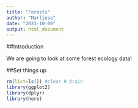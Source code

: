 ```yaml
---
title: "Forests"
author: "Marliese"
date: "2023-10-09"
output: html_document
---
```






##Introduction

We are going to look at some forest ecology data!

##Set things up

```r
rm(list=ls()) #clear R brain
library(ggplot2)
library(dplyr)
library(here)
```

